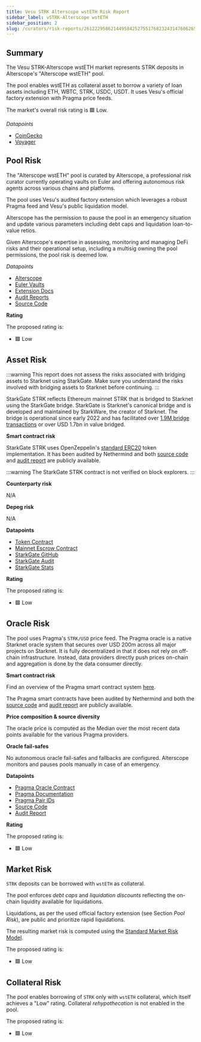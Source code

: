 ```yaml
---
title: Vesu STRK Alterscope wstETH Risk Report
sidebar_label: vSTRK-Alterscope wstETH
sidebar_position: 2
slug: /curators/risk-reports/2612229586214495842527551768232431476062656055007024497123940017576986139174/strk
---
```




## Summary

The Vesu STRK-Alterscope wstETH market represents STRK deposits in Alterscope's "Alterscope wstETH" pool.

The pool enables wstETH as collateral asset to borrow a variety of loan assets including ETH, WBTC, STRK, USDC, USDT. It uses Vesu's official factory extension with Pragma price feeds.

The market's overall risk rating is 🟩 Low.

*Datapoints*

- [CoinGecko](https://www.coingecko.com/en/coins/starknet)
- [Voyager](https://voyager.online/contract/0x04718f5a0Fc34cC1AF16A1cdee98fFB20C31f5cD61D6Ab07201858f4287c938D)


## Pool Risk

The "Alterscope wstETH" pool is curated by Alterscope, a professional risk curator currently operating vaults on Euler and offering autonomous risk agents across various chains and platforms.

The pool uses Vesu's audited factory extension which leverages a robust Pragma feed and Vesu's public liquidation model.

Alterscope has the permission to pause the pool in an emergency situation and update various parameters including debt caps and liquidation loan-to-value retios. 

Given Alterscope's expertise in assessing, monitoring and managing DeFi risks and their operational setup, including a multisig owning the pool permissions, the pool risk is deemed low.

*Datapoints*

- [Alterscope](https://www.alterscope.org/)
- [Euler Vaults](https://www.explorer.euler.finance/?network=ethereum&entity%5B%5D=Alterscope)
- [Extension Docs](https://docs.vesu.xyz/)
- [Audit Reports](https://github.com/vesuxyz/security)
- [Source Code](https://github.com/vesuxyz/vesu-v1/blob/main/src/extension/default_extension_po.cairo)

**Rating**

The proposed rating is:

- 🟩 Low


## Asset Risk

:::warning
This report does not assess the risks associated with bridging assets to Starknet using StarkGate.
Make sure you understand the risks involved with bridging assets to Starknet before continuing.
:::

StarkGate STRK reflects Ethereum mainnet STRK that is bridged to Starknet using the StarkGate bridge. 
StarkGate is Starknet's canonical bridge and is developed and maintained by StarkWare, the creator of Starknet.
The bridge is operational since early 2022 and has facilitated over [1.9M bridge transactions](https://dune.com/sapiens/starknet-insighttokenomics-and-bridge-stats) or over USD 1.7bn in value bridged.

**Smart contract risk**

StarkGate STRK uses OpenZeppelin's [standard ERC20](https://github.com/OpenZeppelin/cairo-contracts) token implementation.
It has been audited by Nethermind and both [source code](https://github.com/starknet-io/starkgate-contracts) and [audit report](https://github.com/NethermindEth/PublicAuditReports/blob/main/NM0064-DRAFT_STARKGATE.pdf) are publicly available.

:::warning
The StarkGate STRK contract is not verified on block explorers.
:::

**Counterparty risk**

N/A

**Depeg risk**

N/A

**Datapoints**

- [Token Contract](https://voyager.online/contract/0x04718f5a0Fc34cC1AF16A1cdee98fFB20C31f5cD61D6Ab07201858f4287c938D)
- [Mainnet Escrow Contract](https://etherscan.io/address/0xcE5485Cfb26914C5dcE00B9BAF0580364daFC7a4)
- [StarkGate GitHub](https://github.com/starknet-io/starkgate-contracts)
- [StarkGate Audit](https://github.com/NethermindEth/PublicAuditReports/blob/main/NM0064-DRAFT_STARKGATE.pdf)
- [StarkGate Stats](https://dune.com/sapiens/starknet-insighttokenomics-and-bridge-stats)

**Rating**

The proposed rating is:

- 🟩 Low


## Oracle Risk

The pool uses Pragma's `STRK/USD` price feed.
The Pragma oracle is a native Starknet oracle system that secures over USD 200m across all major projects on Starknet.
It is fully decentralized in that it does not rely on off-chain infrastructure. Instead, data providers directly push prices on-chain and aggregation is done by the data consumer directly.

**Smart contract risk**

Find an overview of the Pragma smart contract system [here](https://github.com/Astraly-Labs/pragma-oracle?tab=readme-ov-file#overview).

The Pragma smart contracts have been audited by Nethermind and both the [source code](https://github.com/Astraly-Labs/pragma-oracle) and [audit report](https://github.com/astraly-labs/pragma-oracle/tree/main/audits) are publicly available.

**Price composition & source diversity**

The oracle price is computed as the Median over the most recent data points available for the various Pragma providers.

**Oracle fail-safes**

No autonomous oracle fail-safes and fallbacks are configured. Alterscope monitors and pauses pools manually in case of an emergency.

**Datapoints**

- [Pragma Oracle Contract](https://voyager.online/contract/0x02a85bd616f912537c50a49a4076db02c00b29b2cdc8a197ce92ed1837fa875b)
- [Pragma Documentation](https://docs.pragma.build/Resources/Cairo%201/data-feeds/consuming-data)
- [Pragma Pair IDs](https://docs.pragma.build/Resources/Cairo%201/data-feeds/supported-assets)
- [Source Code](https://github.com/Astraly-Labs/pragma-oracle)
- [Audit Report](https://github.com/astraly-labs/pragma-oracle/tree/main/audits)

**Rating**

The proposed rating is:

- 🟩 Low


## Market Risk

`STRK` deposits can be borrowed with `wstETH` as collateral.

The pool enforces *debt caps* and *liquidation discounts* reflecting the on-chain liquidity available for liquidations.

Liquidations, as per the used official factory extension (see Section *Pool Risk*), are public and prioritize rapid liquidations.

The resulting market risk is computed using the [Standard Market Risk Model](https://docs.google.com/spreadsheets/d/1zU9IRKCX8xicSNd4UV78hMEw_rf-ZtGL/edit?usp=sharing&ouid=108086377410680948516&rtpof=true&sd=true).

The proposed rating is:

- 🟩 Low


## Collateral Risk

The pool enables borrowing of `STRK` only with `wstETH` collateral, which itself achieves a "Low" rating. Collateral *rehypothecation* is not enabled in the pool. 

The proposed rating is:

- 🟩 Low